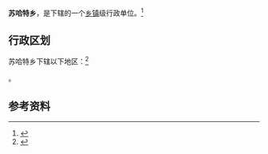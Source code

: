 {{中国乡级行政区|65/28/28/203/000}}

'''苏哈特乡'''，是{{PRC admin/fullname|65/28/28/203/000|3}}下辖的一个[[乡镇|乡镇]]级行政单位。<ref>{{PRC admin/ref sgc|{{PRC admin/parent|65/28/28/203/000}}}}</ref>

== 行政区划 ==

苏哈特乡下辖以下地区：<ref>{{PRC admin/ref sgc|65/28/28/203/000}}</ref>

{{PRC admin/children|65/28/28/203/000}}。

== 参考资料 ==

{{reflist}}

{{PRC admin/navcat|65/28/28/203/000}}
{{新疆行政区划小作品}}
